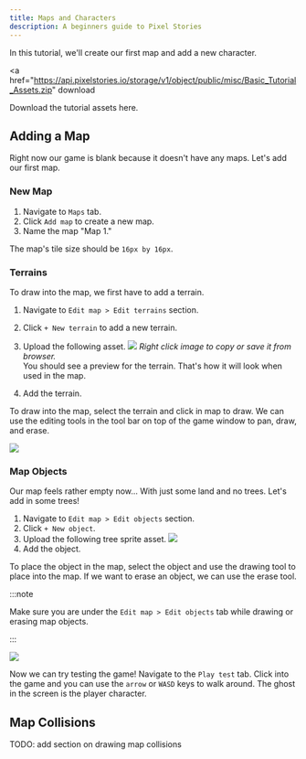 ```yaml
---
title: Maps and Characters
description: A beginners guide to Pixel Stories
---
```



In this tutorial, we'll create our first map and add a new character.

<a
  href="https://api.pixelstories.io/storage/v1/object/public/misc/Basic_Tutorial_Assets.zip"
  download
>
  Download the tutorial assets here.
</a>

## Adding a Map

Right now our game is blank because it doesn't have any maps. Let's add our first map.

### New Map

<Steps>

1. Navigate to `Maps` tab.
2. Click `Add map` to create a new map.
3. Name the map "Map 1."

</Steps>

The map's tile size should be `16px by 16px`.

### Terrains

To draw into the map, we first have to add a terrain.

<Steps>

1. Navigate to `Edit map > Edit terrains` section.
2. Click `+ New terrain` to add a new terrain.
3. Upload the following asset.
   <pixel-art>
   ![](../../../assets/images/terrain-3.png)
   </pixel-art>
   _Right click image to copy or save it from browser._ <br/>
   You should see a preview for the terrain. That's how it will look when used in the map.

4. Add the terrain.

</Steps>

To draw into the map, select the terrain and click in map to draw. We can use the editing
tools in the tool bar on top of the game window to pan, draw, and erase.

![](../../../assets/images/resulting-map.png)

### Map Objects

Our map feels rather empty now... With just some land and no trees. Let's add in some trees!

<Steps>

1. Navigate to `Edit map > Edit objects` section.
2. Click `+ New object`.
3. Upload the following tree sprite asset.
   <pixel-art>
   ![](../../../assets/images/tree-2.png)
   </pixel-art>
4. Add the object.

</Steps>

To place the object in the map, select the object and use the drawing tool to place into the map. If we want to erase an object, we can use the erase tool.

:::note

Make sure you are under the `Edit map > Edit objects` tab while drawing or erasing map objects.

:::

![](../../../assets/images/resulting-terrain.png)

Now we can try testing the game! Navigate to the `Play test` tab. Click into the game and you can use the `arrow` or `WASD` keys to walk around. The ghost in the screen is the player character.

## Map Collisions

TODO: add section on drawing map collisions
